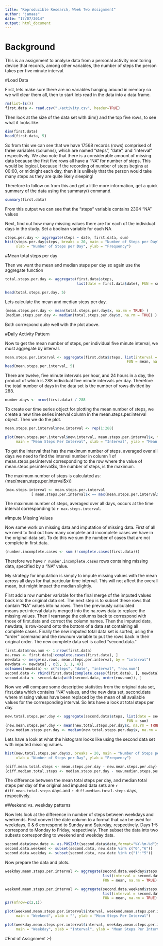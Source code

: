 ```yaml
---
title: "Reproducible Research, Week Two Assignment"
author: "jamaas"
date: "17/07/2014"
output: html_document
---
```


# Background

This is an assignment to analyse data from a personal activity monitoring device that records, among other variables, the number of steps the person takes per five minute interval.

#Load Data

First, lets make sure there are no variables hanging around in memory so we will clear them all, then to start lets read in the data into a data.frame.

```r
rm(list=ls())
first.data <- read.csv("./activity.csv", header=TRUE)
```

Then look at the size of the data set with dim() and the top five rows, to see what it looks like.
```r
dim(first.data)
head(first.data, 5)
```

So from this we can see that we have 17568 records (rows) comprised of three variables (columns), which are named "steps", "date", and "interval" respectively.  We also note that there is a considerable amount of missing data because the first five rows all have a "NA" for number of steps.  This would be logical, because if the recording of number of steps begins at 00:00, or midnight each day, then it is unlikely that the person would take many steps as they are quite likely sleeping!

Therefore to follow on from this and get a little more information, get a quick summary of the data using the summary() command.

```r
summary(first.data)
```
From this output we can see that the "steps" variable contains 2304 "NA" values

Next, find out how many missing values there are for each of the individual days in the study.  Set a boolean variable for each NA.

```r
steps.per.day <- aggregate(steps ~ date, first.data, sum)
hist(steps.per.day$steps, breaks = 20, main = "Number of Steps per Day",
     xlab = "Number of Steps per Day", ylab = "Frequency")
```

#Mean total steps per day

Then we want the mean and median steps per day so again use the aggregate function

```r
total.steps.per.day <- aggregate(first.data$steps, 
                                 list(date = first.data$date), FUN = sum)

head(total.steps.per.day, 5)
```

Lets calculate the mean and median steps per day.

```r
(mean.steps.per.day <- mean(total.steps.per.day$x, na.rm = TRUE) )
(median.steps.per.day <- median(total.steps.per.day$x, na.rm = TRUE) )
```
Both correspond quite well with the plot above.

#Daily Activity Pattern

Now to get the mean number of steps, per individual five minute interval, we must aggregate by interval.

```r
mean.steps.per.interval <- aggregate(first.data$steps, list(interval = first.data$interval), 
                                                        FUN = mean, na.rm = TRUE)
head(mean.steps.per.interval, 5)
```

There are twelve, five minute intervals per hour, and 24 hours in a day, the product of which is 288 individual five minute intervals per day.  Therefore the total number of days in the data set is the number of rows divided by 288.

```r
number.days <- nrow(first.data) / 288
```

To create our time series object for plotting the mean number of steps, we create a new time series interval column in the mean.steps.per.interval object.  Then we do the plot.

```r
mean.steps.per.interval$new.interval <- rep(1:288)

plot(mean.steps.per.interval$new.interval, mean.steps.per.interval$x, type = "l",
     main = "Mean Steps Per Interval", xlab = "Interval", ylab = "Mean Steps Per Interval")
```

To get the interval that has the maximum number of steps, averaged over all days we need to find the interval number in column 1 of mean.steps.per.interval corresponding to the row where the value of mean.steps.per.interval$x, the number of steps, is the maximum.

The maximum number of steps is calculated as:
(max(mean.steps.per.interval$x))

```r
(max.steps.interval <- mean.steps.per.interval 
            [ mean.steps.per.interval$x == max(mean.steps.per.interval$x), 1])
```

The maximum number of steps, averaged over all days, occurs at the time interval corresponding to `r max.steps.interval`.

#Impute Missing Values

Now some work on missing data and imputation of missing data.  First of all we need to find out how many complete and incomplete cases we have in the original data set.  To do this we sum the number of cases that are not complete in first.data.

```r
(number.incomplete.cases <- sum (!complete.cases(first.data)))
```
Therefore we have `r number.incomplete.cases` rows containing missing data, specified by a "NA" value. 

My strategy for imputation is simply to impute missing values with the mean across all days for that particular time interval.  This will not affect the overall mean, but might impact the median slightly.

First add a row number variable for the final merge of the imputed values back into the original data set.  The next step is to subset these rows that contain "NA" values into na.rows.  Then the previously calculated means.per.interval data is merged into the na.rows data to replace the missing values.  Then I rearrange the columns back to correspond with those of first.data and correct the column names.  Then the imputed data, newdata, is row-bound onto the bottom of a data set containing all complete cases.  Finally the new imputed total data set is sorted, using the "order" command and the row.num variable to put the rows back in their original order.  The new complete data set is called "second.data."

```r
first.data$row.num <- 1:nrow(first.data)
na.rows <- first.data[!complete.cases(first.data), ]
newdata <- merge(na.rows, mean.steps.per.interval, by = "interval")
newdata <- newdata[ , c(5, 3, 1, 4)]
colnames(newdata) <- c("steps", "date", "interval", "row.num")
second.data <- rbind(first.data[complete.cases(first.data), ], newdata)
second.data <- second.data[with(second.data, order(row.num)), ]
```

Now we will compare some descriptive statistics from the original data set, first.data which contains "NA" values, and the new data set, second.data where missing values have been replaced by the mean of all available values for the corresponding interval.  So lets have a look at total steps per day.

```r
new.total.steps.per.day <- aggregate(second.data$steps, list(date = second.data$date), 
                                                        FUN = sum)
(new.mean.steps.per.day <- mean(new.total.steps.per.day$x, na.rm = TRUE) )
(new.median.steps.per.day <- median(new.total.steps.per.day$x, na.rm = TRUE) )
```

Lets have a look at what the histogram looks like using the second data set with imputed missing values.

```r

hist(new.total.steps.per.day$x, breaks = 20, main = "Number of Steps per Day", 
     xlab = "Number of Steps per Day", ylab = "Frequency")

(diff.mean.total.steps <- mean.steps.per.day - new.mean.steps.per.day)
(diff.median.total.steps <- median.steps.per.day - new.median.steps.per.day)
```
The difference between the mean total steps per day, and median total steps per day of the original and imputed data sets are `r diff.mean.total.steps` days and `r diff.median.total.steps` days, respectively.

#Weekend vs. weekday patterns

Now lets look at the difference in number of steps between weekdays and weekends.  First convert the date column to a format that can be used for weekdays, 0 & 6 correspond to Sunday and Saturday, respectively.  Days 1-5 correspond to Monday to Friday, respectively.  Then subset the data into two subsets corresponding to weekend and weekday data.

```r
second.data$new.date <- as.POSIXlt(second.data$date,format="%Y-%m-%d")$wday
second.data.weekend <- subset(second.data, new.date %in% c("0","6"))
second.data.weekday <- subset(second.data, new.date %in% c("1":"5"))
```

Now prepare the data and plots.

```r
weekday.mean.steps.per.interval <- aggregate(second.data.weekday$steps, 
                                             list(interval = second.data.weekday$interval), 
                                             FUN = mean, na.rm = TRUE)

weekend.mean.steps.per.interval <- aggregate(second.data.weekend$steps, 
                                             list(interval = second.data.weekend$interval), 
                                             FUN = mean, na.rm = TRUE)
par(mfrow=c(2,1))

plot(weekend.mean.steps.per.interval$interval, weekend.mean.steps.per.interval$x, type = "l",
     main = "Weekend", xlab = "", ylab = "Mean Steps Per Interval")

plot(weekday.mean.steps.per.interval$interval, weekday.mean.steps.per.interval$x, type = "l",
     main = "Weekday", xlab = "Interval", ylab = "Mean Steps Per Interval")

```
#End of Assignment :-)

